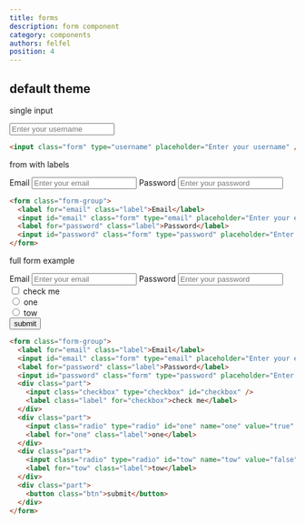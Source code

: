 ```yaml
---
title: forms
description: form component
category: components
authors: felfel
position: 4
---
```


## default theme

single input

<BrowserBlock>
    <input id="username" class="form" type="username" placeholder="Enter your username" />
</BrowserBlock>

```html
<input class="form" type="username" placeholder="Enter your username" />
```

from with labels

<BrowserBlock>
    <form class="form-group" style={{color: "black"}}>
      <label for="email" class="label">Email</label>
      <input id="email" class="form" type="email" placeholder="Enter your email" />
      <label for="password" class="label">Password</label>
      <input id="password" class="form" type="password" placeholder="Enter your password" />
    </form>    
</BrowserBlock>

```html
<form class="form-group">
  <label for="email" class="label">Email</label>
  <input id="email" class="form" type="email" placeholder="Enter your email" />
  <label for="password" class="label">Password</label>
  <input id="password" class="form" type="password" placeholder="Enter your password" />
</form>    
```

full form example

<BrowserBlock>
    <form class="form-group" style={{color: "black"}}>
      <label for="email1" class="label">Email</label>
      <input id="email1" class="form" type="email" placeholder="Enter your email" />
      <label for="password1" class="label">Password</label>
      <input id="password1" class="form" type="password" placeholder="Enter your password" />
      <div class="part">
        <input class="checkbox" type="checkbox" id="checky11" />
        <label class="label" for="checky11">check me</label>
      </div>
      <div class="part">
        <input class="radio" type="radio" id="le1" name="one" value="true" />
        <label for="le1" class="label">one</label>
      </div>
      <div class="part">
        <input class="radio" type="radio" id="e2" name="one" value="false" />
        <label for="e2" class="label">tow</label>
      </div>
      <div class="part">
        <button class="btn">submit</button> 
      </div>
    </form>    
</BrowserBlock>

```html
<form class="form-group">
  <label for="email" class="label">Email</label>
  <input id="email" class="form" type="email" placeholder="Enter your email" />
  <label for="password" class="label">Password</label>
  <input id="password" class="form" type="password" placeholder="Enter your password" />
  <div class="part">
    <input class="checkbox" type="checkbox" id="checkbox" />
    <label class="label" for="checkbox">check me</label>
  </div>
  <div class="part">
    <input class="radio" type="radio" id="one" name="one" value="true" />
    <label for="one" class="label">one</label>
  </div>
  <div class="part">
    <input class="radio" type="radio" id="tow" name="tow" value="false" />
    <label for="tow" class="label">tow</label>
  </div>
  <div class="part">
    <button class="btn">submit</button> 
  </div>
</form>    
```